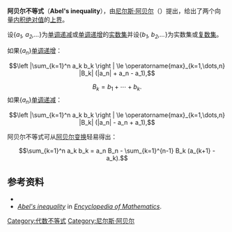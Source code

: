 {{orphan|time=2014-01-13T02:33:17+00:00}}
'''阿贝尔不等式'''（'''Abel's inequality'''），由[[尼尔斯·阿贝尔|尼尔斯·阿贝尔]]（{{lang-no|Niels Henrik Abel}}）提出，给出了两个向量[[内积|内积]][[绝对值|绝对值]]的[[上界|上界]]。

设{''a<sub>1</sub>, a<sub>2</sub>,...''}为[[单调递减|单调递减]]或[[单调递增|单调递增]]的[[实数集|实数集]]并设{''b<sub>1</sub>, b<sub>2</sub>,...''}为实数集或[[复数集|复数集]]。

如果{''a<sub>n</sub>''}[[单调递增|单调递增]]：
:<math>
\left |\sum_{k=1}^n a_k b_k \right | \le \operatorname{max}_{k=1,\dots,n} |B_k| (|a_n| + a_n - a_1),
</math>
:<math>
B_k =b_1+\cdots+b_k.
</math>
如果{''a<sub>n</sub>''}[[单调递减|单调递减]]：
:<math>
\left |\sum_{k=1}^n a_k b_k \right | \le \operatorname{max}_{k=1,\dots,n} |B_k| (|a_n| - a_n + a_1),
</math>

阿贝尔不等式可从[[阿贝尔变换|阿贝尔变换]]轻易得出：
:<math>
\sum_{k=1}^n a_k b_k = a_n B_n - \sum_{k=1}^{n-1} B_k (a_{k+1} - a_k).
</math>

==参考资料==
* {{mathworld|title=Abel's inequality|urlname=AbelsInequality}}
* ''[http://www.encyclopediaofmath.org/index.php?title=Abel_inequality&oldid=18342 ''Abel's inequality''] {{Wayback|url=http://www.encyclopediaofmath.org/index.php?title=Abel_inequality&oldid=18342 |date=20200320231430 }}'' in ''[[数学百科全书|Encyclopedia of Mathematics]]''.

[[Category:代数不等式|Category:代数不等式]]
[[Category:尼尔斯·阿贝尔|Category:尼尔斯·阿贝尔]]